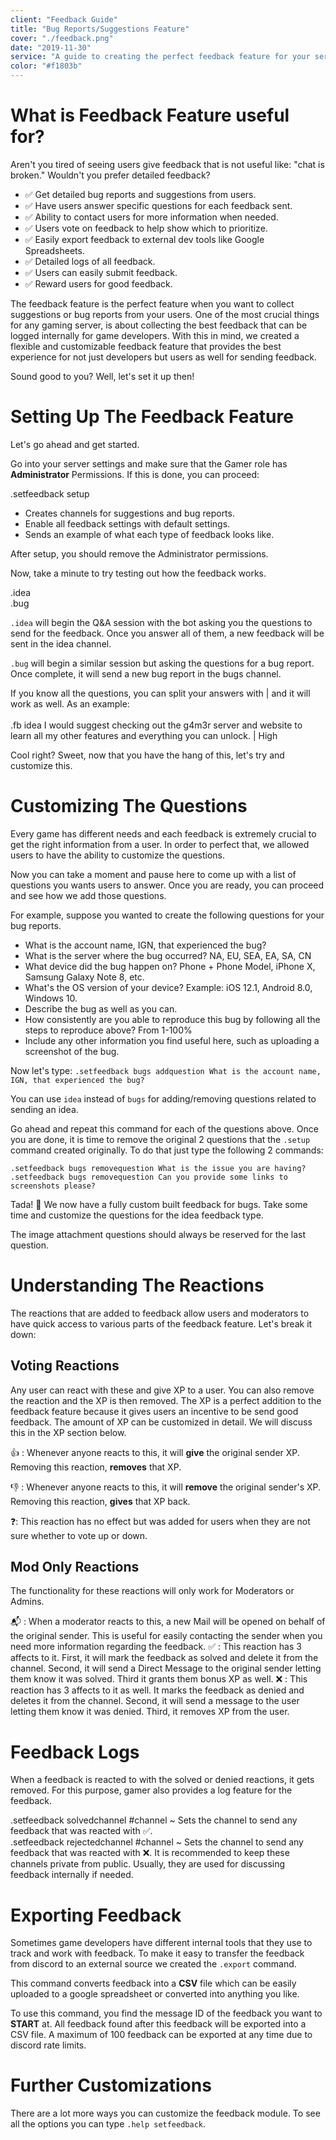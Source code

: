 ```yaml
---
client: "Feedback Guide"
title: "Bug Reports/Suggestions Feature"
cover: "./feedback.png"
date: "2019-11-30"
service: "A guide to creating the perfect feedback feature for your server."
color: "#f1803b"
---
```



# What is Feedback Feature useful for?

Aren't you tired of seeing users give feedback that is not useful like: "chat is broken." Wouldn't you prefer detailed feedback?

- ✅ Get detailed bug reports and suggestions from users.
- ✅ Have users answer specific questions for each feedback sent.
- ✅ Ability to contact users for more information when needed.
- ✅ Users vote on feedback to help show which to prioritize.
- ✅ Easily export feedback to external dev tools like Google Spreadsheets.
- ✅ Detailed logs of all feedback.
- ✅ Users can easily submit feedback.
- ✅ Reward users for good feedback.

The feedback feature is the perfect feature when you want to collect suggestions or bug reports from your users. One of the most crucial things for any gaming server, is about collecting the best feedback that can be logged internally for game developers. With this in mind, we created a flexible and customizable feedback feature that provides the best experience for not just developers but users as well for sending feedback.

Sound good to you? Well, let's set it up then!

# Setting Up The Feedback Feature

Let's go ahead and get started.

Go into your server settings and make sure that the Gamer role has **Administrator** Permissions. If this is done, you can proceed:

<Note type="command">.setfeedback setup</Note>

- Creates channels for suggestions and bug reports.
- Enable all feedback settings with default settings.
- Sends an example of what each type of feedback looks like.

<Note type="note">After setup, you should remove the Administrator permissions.</Note>

Now, take a minute to try testing out how the feedback works.

<Note type="command">
  .idea <br />
  .bug
</Note>

`.idea` will begin the Q&A session with the bot asking you the questions to send for the feedback. Once you answer all of them, a new feedback will be sent in the idea channel.

`.bug` will begin a similar session but asking the questions for a bug report. Once complete, it will send a new bug report in the bugs channel.

<Note type="advanced">
  If you know all the questions, you can split your answers with | and it will work as well. As an example:
  <br />
  <br />
  .fb idea I would suggest checking out the g4m3r server and website to learn all my other features and everything you can
  unlock. | High
</Note>

Cool right? Sweet, now that you have the hang of this, let's try and customize this.

# Customizing The Questions

Every game has different needs and each feedback is extremely crucial to get the right information from a user. In order to perfect that, we allowed users to have the ability to customize the questions.

Now you can take a moment and pause here to come up with a list of questions you wants users to answer. Once you are ready, you can proceed and see how we add those questions.

For example, suppose you wanted to create the following questions for your bug reports.

- What is the account name, IGN, that experienced the bug?
- What is the server where the bug occurred? NA, EU, SEA, EA, SA, CN
- What device did the bug happen on? Phone + Phone Model, iPhone X, Samsung Galaxy Note 8, etc.
- What's the OS version of your device? Example: iOS 12.1, Android 8.0, Windows 10.
- Describe the bug as well as you can.
- How consistently are you able to reproduce this bug by following all the steps to reproduce above? From 1-100%
- Include any other information you find useful here, such as uploading a screenshot of the bug.

Now let's type:
`.setfeedback bugs addquestion What is the account name, IGN, that experienced the bug?`

You can use `idea` instead of `bugs` for adding/removing questions related to sending an idea.

Go ahead and repeat this command for each of the questions above. Once you are done, it is time to remove the original 2 questions that the `.setup` command created originally. To do that just type the following 2 commands:

```shell
.setfeedback bugs removequestion What is the issue you are having?
.setfeedback bugs removequestion Can you provide some links to screenshots please?
```

Tada! :tada: We now have a fully custom built feedback for bugs. Take some time and customize the questions for the idea feedback type.

<Note type="note">The image attachment questions should always be reserved for the last question.</Note>

# Understanding The Reactions

The reactions that are added to feedback allow users and moderators to have quick access to various parts of the feedback feature. Let's break it down:

## Voting Reactions

Any user can react with these and give XP to a user. You can also remove the reaction and the XP is then removed. The XP is a perfect addition to the feedback feature because it gives users an incentive to be send good feedback. The amount of XP can be customized in detail. We will discuss this in the XP section below.

👍 : Whenever anyone reacts to this, it will **give** the original sender XP. Removing this reaction, **removes** that XP.

👎 : Whenever anyone reacts to this, it will **remove** the original sender's XP. Removing this reaction, **gives** that XP back.

❓: This reaction has no effect but was added for users when they are not sure whether to vote up or down.

## Mod Only Reactions

The functionality for these reactions will only work for Moderators or Admins.

📬 : When a moderator reacts to this, a new Mail will be opened on behalf of the original sender. This is useful for easily contacting the sender when you need more information regarding the feedback.
✅ : This reaction has 3 affects to it. First, it will mark the feedback as solved and delete it from the channel. Second, it will send a Direct Message to the original sender letting them know it was solved. Third it grants them bonus XP as well.
❌ : This reaction has 3 affects to it as well. It marks the feedback as denied and deletes it from the channel. Second, it will send a message to the user letting them know it was denied. Third, it removes XP from the user.

# Feedback Logs

When a feedback is reacted to with the solved or denied reactions, it gets removed. For this purpose, gamer also provides a log feature for the feedback.

<Note type="command">
  .setfeedback solvedchannel #channel ~ Sets the channel to send any feedback that was reacted with ✅. <br />
  .setfeedback rejectedchannel #channel ~ Sets the channel to send any feedback that was reacted with ❌.
</Note>
<Note type="note">
  It is recommended to keep these channels private from public. Usually, they are used for discussing feedback
  internally if needed.
</Note>

# Exporting Feedback

Sometimes game developers have different internal tools that they use to track and work with feedback. To make it easy to transfer the feedback from discord to an external source we created the `.export` command.

This command converts feedback into a **CSV** file which can be easily uploaded to a google spreadsheet or converted into anything you like.

To use this command, you find the message ID of the feedback you want to **START** at. All feedback found after this feedback will be exported into a CSV file. A maximum of 100 feedback can be exported at any time due to discord rate limits.

# Further Customizations

There are a lot more ways you can customize the feedback module. To see all the options you can type `.help setfeedback`.

